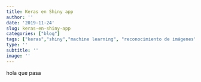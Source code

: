 ```yaml
---
title: Keras en Shiny app
author: ''
date: '2019-11-24'
slug: keras-en-shiny-app
categories: ["blog"]
tags: ["keras","shiny","machine learning", "reconocimiento de imágenes"]
type: ''
subtitle: ''
image: ''
---
```


hola que pasa